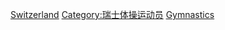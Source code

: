 [[Category:各國奧運體操運動員|Switzerland]]
[[Category:瑞士体操运动员|Category:瑞士体操运动员]]
[[Category:瑞士夏季奥运运动员|Gymnastics]]